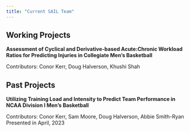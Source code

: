 ```yaml
---
title: "Current SAIL Team"
---
```


## Working Projects

<b>Assessment of Cyclical and Derivative-based Acute:Chronic Workload Ratios for Predicting Injuries in Collegiate Men's Basketball</b>

Contributors: Conor Kerr, Doug Halverson, Khushi Shah

## Past Projects

<b>Utilizing Training Load and Intensity to Predict Team Performance in NCAA Division I Men's Basketball</b>

Contributors: Conor Kerr, Sam Moore, Doug Halverson, Abbie Smith-Ryan</br> Presented in April, 2023
